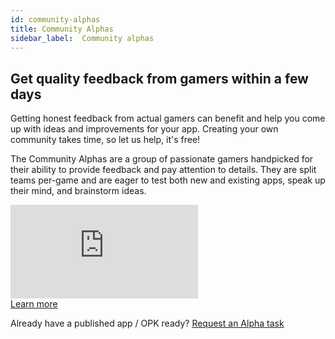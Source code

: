 ```yaml
---
id: community-alphas
title: Community Alphas
sidebar_label:  Community alphas
---
```

  
  ## Get quality feedback from gamers within a few days

Getting honest feedback from actual gamers can benefit and help you come up with ideas and improvements for your app. Creating your own community takes time, so let us help, it's free!

The Community Alphas are a group of passionate gamers handpicked for their ability to provide feedback and pay attention to details. They are split teams per-game and are eager to test both new and existing apps, speak up their mind, and brainstorm ideas.
<div className="video-container">
  <iframe className="video-frame" src="https://www.youtube.com/embed/NYutk56WV1A" frameBorder="0" allow="accelerometer; autoplay; encrypted-media; gyroscope; picture-in-picture" allowFullScreen></iframe>
  <div className="start-build-container-btn">
    <a href="https://alphas-devs.overwolf.com" className="btn-pink">Learn more</a>
  </div>
  <div className="center-text">
  <p>Already have a published app / OPK ready? <a href="https://alphas-devs.overwolf.com/#contact-us" title="Request an Alpha task" target="_blank">Request an Alpha task</a></p>   
  </div>
</div>